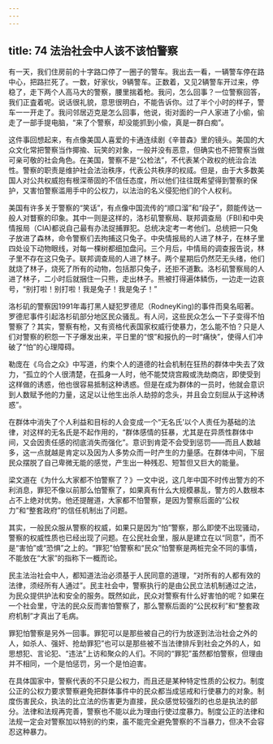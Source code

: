 ```yaml
---
---
---
```

title: 74 法治社会中人该不该怕警察
---




有一天，我们住房前的十字路口停了一圈子的警车。我出去一看，一辆警车停在路中心，把路拦死了。一数，好家伙，9辆警车。正数着，又见2辆警车开过来，停稳了，走下两个人高马大的警察，腰里揣着枪。我问，怎么回事？一位警察回答，我们正査着呢。说话很礼貌，意思很明白，不能告诉你。过了半个小时的样子，警车一一开走了。我问邻居迈克是怎么回事，他说，街对面的一户人家进了小偷，偷走了一部手提电脑，“来了个警察，却没能抓到小偸，真是一群白痴”。

这件事回想起来，有点像美国人喜爱的卡通连续剧《辛普森》里的镜头。美国的大众文化常把警察当作揶揄、玩笑的对象，一般并没有恶意，但确实也不把警察当做可亲可敬的社会角色。在美国，警察不是“公检法”，不代表某个政权的统治合法性。警察的职责是维护社会法治秩序，代表公共秩序的权烕。但是，由于大多数美国人对公共权威抱有根深蒂固的不信任态度，所以他们往往既希望得到警察的保护，又害怕警察滥用手中的公权力，以法治的名义侵犯他们的个人权利。

美国有许多关于警察的“笑话”，有点像中国流传的“顺口溜”和“段子”，颇能传达一般人对瞀察的印象。其中一则是这样的，洛杉矶警察局、联邦调查局（FBI)和中央情报局（CIA)都说自己最有办法捉捕罪犯。总统决定考一考他们。总统把一只兔子放进了森林，命令警察们去拘捕这只兔子。中央情报局的人进了林子，在林子里四处设下动物眼线，对每一棵树都细加盘问。三个月后，中情局的调查报告说，林子里不存在这只兔子。联邦调查局的人进了林子。两个星期后仍然茫无头绪，他们就烧了林子，烧死了所有的动物，包括那只兔子，还拒不道歉。洛杉矶警察局的人进了林子，二小时后就捆住一只熊，走出林子。熊被打得遍体鳞伤，一边走一边哀号，“别打啦！别打啦！我是兔子！我是兔子！”

洛杉矶的警察因1991年毒打黑人疑犯罗德尼（RodneyKing)的事件而臭名昭著。罗德尼事件引起洛杉矶部分地区民众骚乱。有人问，这些民众怎么一下子变得不怕警察了？其实，警察有枪，又有资格代表国家权威行使暴力，怎么能不怕？只是人们对警察的积怨一下子爆发出来，平日里的“恨”和报仇的一时“痛快”，使得人们冲破了“怕”的心理障碍。

勒庞在《乌合之众》中写道，约束个人的道德的社会机制在狂热的群体中失去了效力，“孤立的个人很清楚，在孤身一人时，他不能焚烧宫殿或洗劫商店，即使受到这样做的诱惑，他也很容易抵制这种诱惑。但是在成为群体的一员时，他就会意识到人数赋予他的力量，这足以让他生出杀人劫掠的念头，并且会立刻屈从于这种诱惑”。

在群体中消失了个人利益和目标的人会变成一个“无名氏'以个人责任为基础的法律，对这样的无名氏是不起作用的，“群体感情的狂暴，尤其是在异质性群体中间，又会因责任感的彻底消失而强化”。意识到肯萣不会受到惩罚——而且人数越多，这一点就越是肯定以及因为人多势众而一时产生的力量感。在群体中间，下层民众摆脱了自己卑微无能的感觉，产生出一种残忍、短暂但又巨大的能量。

梁文道在《为什么大家都不怕警察了？》一文中说，这几年中国不时传出警方的不利消息，罪犯不像以前那么怕警察了，如果真有什么大规模暴乱，警方的人数根本占不上绝对优势。他还提醒道，大家都不怕警察，是因为警察后面的“公权力”和“整套政府”的信任机制出了问题。

其实，一般民众服从警察的权威，如果只是因为“怕”警察，那么即使不出现骚动，警察的权威性质也已经出现了问题。在公民社会里，服从是建立在以“同意”，而不是“害怕”或“恐惧”之上的。“罪犯”怕警察和“民众”怕警察是两桩完全不同的事情，不能放在“大家”的指称下一概而论。

民主法治社会中人，都知道法治必须基于人民同意的道理，“对所有的人都有效的法律，须经所有人通过”。民主社会中，警察执行的是由公民立法机制通过之法，为民众提供护法和安全的服务。既然如此，民众对警察有什么好害怕的呢？如果在一个社会里，守法的民众反而害怕警察了，那么警察后面的“公民权利”和“整套政府机制”才真出了毛病。

罪犯怕警察是另外一回事。罪犯可以是那些被自己的行为放逐到法治社会之外的人，如杀人、强奸、抢劫罪犯”也可以是那些被不当法律排斥到社会之外的人，如思想犯、言论犯、“违法”上访和聚众的人们。不同的“罪犯”虽然都怕警察，但理由并不相同，一个是怕惩罚，另一个是怕迫害。

在具体国家中，警察代表的不只是公权力，而且还是某种特定性质的公权力。制度公正的公权力要求警察避免把群体事件中的民众都当成惩戒和行使暴力的对象。制度伤害民众，执法的比立法的伤害更为直接，民众感觉较强烈的也总是执法的部分。法律和法规再完善，警察也不能以此为理由行使过度暴力。制度公正的法律和法规一定会对警察加以特别的约束，虽不能完全避免警察的不当暴力，但决不会容忍这种暴力。